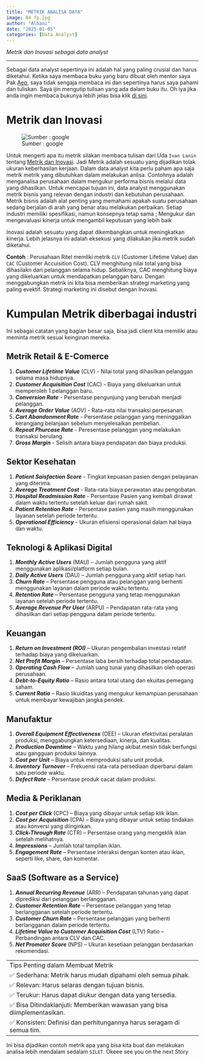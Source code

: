 ```yaml
---
title: "METRIK ANALISA DATA"
image: 04 fp.jpg
author: "Albani"
date: "2025-01-05"
categories: [Data Analyst]
---
```

*Metrik dan Inovasi sebagai data analyst*

-------

Sebagai data analyst sepertinya ini adalah hal yang paling crusial dan harus diketahui. Ketika saya membaca buku yang baru dibuat oleh mentor saya Pak [Aep](https://github.com/aephidayatuloh), saya tidak sengaja membaca ini dan sepertinya harus saya pahami dan tuliskan. Saya ijin mengutip tulisan yang ada dalam buku itu. Oh iya jika anda ingin membaca bukunya lebih jelas bisa klik [di sini](https://github.com/aephidayatuloh/data-analyst).

# Metrik dan Inovasi

![Sumber : google](04 inv.webp)

Untuk mengerti apa itu metrik silakan membaca tulisan dari Uda `Ivan Lanin` tentang [Metrik dan Inovasi](https://ivanlanin.medium.com/metrik-dan-inovasi-fbed46e1215e). Jadi Metrik adalah sesuatu yang dijadikan tolak ukuran keberhasilan kerjaan. Dalam data analyst kita perlu paham apa saja metrik metrik yang dibutuhkan dalam melakukan anlisa. Contohnya adalah menganalisa perusahaan dalam mengukur performa bisnis melalui data yang dihasilkan. Untuk mencapai tujuan ini, data analyst menggunakan metrik bisnis yang relevan dengan industri dan kebutuhan perusahaan. Metrik bisnis adalah alat penting yang memahami apakah suatu perusahaan sedang berjalan di arah yang benar atau melakukan perbaikan. Setiap industri memiliki spesifikasi, namun konsepnya tetap sama ; Mengukur dan mengevaluasi kinerja untuk mengambil keputusan yang lebih baik

Inovasi adalah sesuatu yang dapat dikembangkan untuk meningkatkan kinerja. Lebih jelasnya ini adalah eksekusi yang dilakukan jika metrik sudah diketahui.

**Contoh** : Perusahaan Ritel memliki metrik `CLV` (Customer Lifetime Value) dan `CAC` (Customer Accuisition Cost). CLV menghitung nilai total yang bisa dihasilakn dari pelanggan selama hidup. Sebaliknya, CAC menghitung biaya yang dikeluarkan untuk mendapatkan pelanggan baru. Dengan menggabungkan metrik ini kita bisa memberikan strategi marketing yang paling evektif. Strategi marketing ini disebut dengan Inovasi.

# Kumpulan Metrik diberbagai industri

Ini sebagai catatan yang bagian besar saja, bisa jadi client kita memiliki atau meminta metrik sesuai keinginan mereka.

## Metrik Retail & E-Comerce

1. **_Customer Lifetime Value_** (CLV) - Nilai total yang dihasilkan pelanggan selama masa hidupnya.
2. **_Customer Acquisition Cost_** (CAC) - Biaya yang dikeluarkan untuk memperoleh 1 pelanggan baru.
3. **_Conversion Rate_** - Persentase pengunjung yang berubah menjadi pelanggan.
4. **_Average Order Value_** (AOV) - Rata-rata nilai transaksi perpesanan.
5. **_Cart Abandonment Rate_** - Persentase pelanggan yang meninggalkan kerangjang belanjaan sebelum menyelesaikan pembelian.
6. **_Repeat Phurcase Rate_** - Peresentase pelanggan yang melakukan transaksi berulang.
7. **_Gross Margin_** - Selisih antara biaya pendapatan dan biaya produksi.

## Sektor Kesehatan
1. **_Patient Saisfaction Score_** - Tingkat kepuasan pasien dengan pelayanan yang diterima.
2. **_Average Treatment Cost_** - Rata-rata biaya perawatan atau pengobatan.
3. **_Hospital Readmission Rate_** - Persentase Pasien yang kembali dirawat dalam waktu tertentu setelah keluar dari rumah sakit.
4. **_Patient Retention Rate_** - Persentase pasien yang masih menggunakan layanan setelah periode tertentu.
5. **_Operational Efficiency_** - Ukuran efisiensi operasional dalam hal biaya dan waktu.

## Teknologi & Aplikasi Digital  
1. **_Monthly Active Users_** (MAU) – Jumlah pengguna yang aktif menggunakan aplikasi/platform setiap bulan.  
2. **_Daily Active Users_** (DAU) – Jumlah pengguna yang aktif setiap hari.  
3. **_Churn Rate_** – Persentase pengguna atau pelanggan yang berhenti menggunakan layanan dalam periode waktu tertentu.  
4. **_Retention Rate_** – Persentase pengguna yang tetap menggunakan layanan setelah periode tertentu.  
5. **_Average Revenue Per User_** (ARPU) – Pendapatan rata-rata yang dihasilkan dari setiap pengguna dalam periode tertentu.  

## Keuangan  
1. **_Return on Investment (ROI)_** – Ukuran pengembalian investasi relatif terhadap biaya yang dikeluarkan.  
2. **_Net Profit Margin_** – Persentase laba bersih terhadap total pendapatan.  
3. **_Operating Cash Flow_** – Jumlah uang tunai yang dihasilkan oleh operasi perusahaan.  
4. **_Debt-to-Equity Ratio_** – Rasio antara total utang dan ekuitas pemegang saham.  
5. **_Current Ratio_** – Rasio likuiditas yang mengukur kemampuan perusahaan untuk membayar kewajiban jangka pendek.  

## Manufaktur  
1. **_Overall Equipment Effectiveness_** (OEE) – Ukuran efektivitas peralatan produksi, menggabungkan ketersediaan, kinerja, dan kualitas.  
2. **_Production Downtime_** – Waktu yang hilang akibat mesin tidak berfungsi atau gangguan produksi lainnya.  
3. **_Cost per Unit_** – Biaya untuk memproduksi satu unit produk.  
4. **_Inventory Turnover_** – Frekuensi rata-rata persediaan diperbarui dalam satu periode waktu.  
5. **_Defect Rate_** – Persentase produk cacat dalam produksi.  

## Media & Periklanan  
1. **_Cost per Click_** (CPC) – Biaya yang dibayar untuk setiap klik iklan.  
2. **_Cost per Acquisition_** (CPA) – Biaya yang dibayar untuk setiap tindakan atau konversi yang diinginkan.  
3. **_Click-Through Rate_** (CTR) – Persentase orang yang mengeklik iklan setelah melihatnya.  
4. **_Impressions_** – Jumlah total tampilan iklan.  
5. **_Engagement Rate_** – Persentase interaksi dengan konten atau iklan, seperti like, share, dan komentar.  

## SaaS (Software as a Service)  
1. **_Annual Recurring Revenue_** (ARR) – Pendapatan tahunan yang dapat diprediksi dari pelanggan berlangganan.  
2. **_Customer Retention Rate_** – Persentase pelanggan yang tetap berlangganan setelah periode tertentu.  
3. **_Customer Churn Rate_** – Persentase pelanggan yang berhenti berlangganan dalam periode tertentu.  
4. **_Lifetime Value to Customer Acquisition Cost_** (LTV) Ratio – Perbandingan antara CLV dan CAC.  
5. **_Net Promoter Score_** (NPS) – Ukuran kesetiaan pelanggan berdasarkan rekomendasi.

------
Tips Penting dalam Membuat Metrik
✅ Sederhana: Metrik harus mudah dipahami oleh semua pihak.
✅ Relevan: Harus selaras dengan tujuan bisnis.
✅ Terukur: Harus dapat diukur dengan data yang tersedia.
✅ Bisa Ditindaklanjuti: Memberikan wawasan yang bisa diimplementasikan.
✅ Konsisten: Definisi dan perhitungannya harus seragam di semua tim.
------

Ini bisa dijadikan contoh metrik apa yang bisa kita buat dan melakukan analisa lebih mendalam sedalam `SILET`. Okeee see you on the next Story
